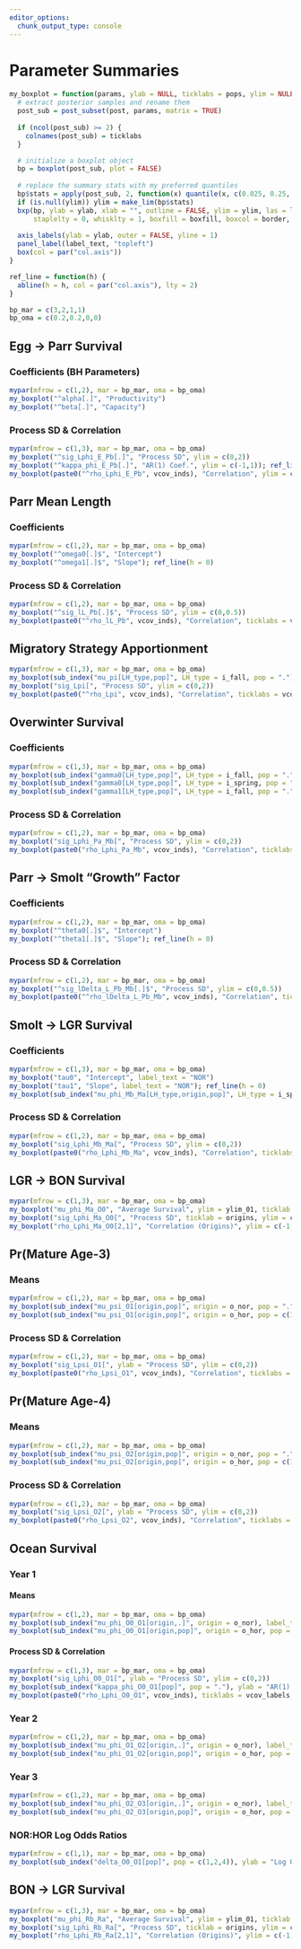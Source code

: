 ```yaml
---
editor_options: 
  chunk_output_type: console
---
```


# Parameter Summaries {.tabset .tabset-dropdown}

```r
my_boxplot = function(params, ylab = NULL, ticklabs = pops, ylim = NULL, boxfill = tran_cols["model"], border = main_cols["model"], las = 3, label_text = NULL, ...) {
  # extract posterior samples and rename them
  post_sub = post_subset(post, params, matrix = TRUE)
  
  if (ncol(post_sub) >= 2) {
    colnames(post_sub) = ticklabs
  }

  # initialize a boxplot object
  bp = boxplot(post_sub, plot = FALSE)
  
  # replace the summary stats with my preferred quantiles
  bp$stats = apply(post_sub, 2, function(x) quantile(x, c(0.025, 0.25, 0.5, 0.75, 0.975)))
  if (is.null(ylim)) ylim = make_lim(bp$stats)
  bxp(bp, ylab = ylab, xlab = "", outline = FALSE, ylim = ylim, las = las, ...,
      staplelty = 0, whisklty = 1, boxfill = boxfill, boxcol = border, medcol = border, whiskcol = border)
  
  axis_labels(ylab = ylab, outer = FALSE, yline = 1)
  panel_label(label_text, "topleft")
  box(col = par("col.axis"))
} 

ref_line = function(h) {
  abline(h = h, col = par("col.axis"), lty = 2)
}

bp_mar = c(3,2,1,1)
bp_oma = c(0.2,0.2,0,0)
```

## Egg $\to$ Parr Survival {.tabset .tabset-pills}

### Coefficients (BH Parameters)

```r
mypar(mfrow = c(1,2), mar = bp_mar, oma = bp_oma)
my_boxplot("^alpha[.]", "Productivity")
my_boxplot("^beta[.]", "Capacity")
```

### Process SD & Correlation

```r
mypar(mfrow = c(1,3), mar = bp_mar, oma = bp_oma)
my_boxplot("^sig_Lphi_E_Pb[.]", "Process SD", ylim = c(0,2))
my_boxplot("^kappa_phi_E_Pb[.]", "AR(1) Coef.", ylim = c(-1,1)); ref_line(h = 0)
my_boxplot(paste0("^rho_Lphi_E_Pb", vcov_inds), "Correlation", ylim = c(-1,1), ticklabs = vcov_labels); ref_line(h = 0)
```

## Parr Mean Length {.tabset .tabset-pills}

### Coefficients

```r
mypar(mfrow = c(1,2), mar = bp_mar, oma = bp_oma)
my_boxplot("^omega0[.]$", "Intercept")
my_boxplot("^omega1[.]$", "Slope"); ref_line(h = 0)
```

### Process SD & Correlation

```r
mypar(mfrow = c(1,2), mar = bp_mar, oma = bp_oma)
my_boxplot("^sig_lL_Pb[.]$", "Process SD", ylim = c(0,0.5))
my_boxplot(paste0("^rho_lL_Pb", vcov_inds), "Correlation", ticklabs = vcov_labels, ylim = c(-1,1)); ref_line(h = 0)
```

## Migratory Strategy Apportionment

```r
mypar(mfrow = c(1,3), mar = bp_mar, oma = bp_oma)
my_boxplot(sub_index("mu_pi[LH_type,pop]", LH_type = i_fall, pop = "."), ylab = "Average Pr(Fall)", ylim = ylim_01)
my_boxplot("sig_Lpi[", "Process SD", ylim = c(0,2))
my_boxplot(paste0("^rho_Lpi", vcov_inds), "Correlation", ticklabs = vcov_labels, ylim = c(-1,1)); ref_line(h = 0)
```

## Overwinter Survival {.tabset .tabset-pills}

### Coefficients

```r
mypar(mfrow = c(1,3), mar = bp_mar, oma = bp_oma)
my_boxplot(sub_index("gamma0[LH_type,pop]", LH_type = i_fall, pop = "."), "Intercept", label_text = "Fall Migrants")
my_boxplot(sub_index("gamma0[LH_type,pop]", LH_type = i_spring, pop = "."), "Intercept", label_text = "Spring Migrants")
my_boxplot(sub_index("gamma1[LH_type,pop]", LH_type = i_fall, pop = "."), "Slope", label_text = "Fall & Spring Migrants"); ref_line(h = 0)
```

### Process SD & Correlation

```r
mypar(mfrow = c(1,2), mar = bp_mar, oma = bp_oma)
my_boxplot("sig_Lphi_Pa_Mb[", "Process SD", ylim = c(0,2))
my_boxplot(paste0("rho_Lphi_Pa_Mb", vcov_inds), "Correlation", ticklabs = vcov_labels); ref_line(h = 0)
```

## Parr $\to$ Smolt "Growth" Factor {.tabset .tabset-pills}

### Coefficients

```r
mypar(mfrow = c(1,2), mar = bp_mar, oma = bp_oma)
my_boxplot("^theta0[.]$", "Intercept")
my_boxplot("^theta1[.]$", "Slope"); ref_line(h = 0)
```

### Process SD & Correlation

```r
mypar(mfrow = c(1,2), mar = bp_mar, oma = bp_oma)
my_boxplot("^sig_lDelta_L_Pb_Mb[.]$", "Process SD", ylim = c(0,0.5))
my_boxplot(paste0("^rho_lDelta_L_Pb_Mb", vcov_inds), "Correlation", ticklabs = vcov_labels, ylim = c(-1,1)); ref_line(h = 0)
```

## Smolt $\to$ LGR Survival {.tabset .tabset-pills}

### Coefficients

```r
mypar(mfrow = c(1,3), mar = bp_mar, oma = bp_oma)
my_boxplot("tau0", "Intercept", label_text = "NOR")
my_boxplot("tau1", "Slope", label_text = "NOR"); ref_line(h = 0)
my_boxplot(sub_index("mu_phi_Mb_Ma[LH_type,origin,pop]", LH_type = i_spring, origin = o_hor, pop = c(1,2,4)), "Average Survival", label_text = "HOR", ticklabs = pops[c(1,2,4)], ylim = ylim_01)
```

### Process SD & Correlation

```r
mypar(mfrow = c(1,2), mar = bp_mar, oma = bp_oma)
my_boxplot("sig_Lphi_Mb_Ma[", "Process SD", ylim = c(0,2))
my_boxplot(paste0("rho_Lphi_Mb_Ma", vcov_inds), "Correlation", ticklabs = vcov_labels, ylim = c(-1,1)); abline(h = 0, lty = 2)
```

## LGR $\to$ BON Survival

```r
mypar(mfrow = c(1,3), mar = bp_mar, oma = bp_oma)
my_boxplot("mu_phi_Ma_O0", "Average Survival", ylim = ylim_01, ticklab = origins)
my_boxplot("sig_Lphi_Ma_O0[", "Process SD", ticklab = origins, ylim = c(0,2))
my_boxplot("rho_Lphi_Ma_O0[2,1]", "Correlation (Origins)", ylim = c(-1,1), ticklab = c("")); ref_line(h = 0)
```

## Pr(Mature Age-3) {.tabset .tabset-pills}

### Means

```r
mypar(mfrow = c(1,2), mar = bp_mar, oma = bp_oma)
my_boxplot(sub_index("mu_psi_O1[origin,pop]", origin = o_nor, pop = "."), "Pr(Mature Age-3)", label_text = "NOR", ylim = ylim_01)
my_boxplot(sub_index("mu_psi_O1[origin,pop]", origin = o_hor, pop = c(1,2,4)), "Pr(Mature Age-3)", label_text = "HOR", ylim = ylim_01, ticklabs = pops[c(1,2,4)])
```

### Process SD & Correlation

```r
mypar(mfrow = c(1,2), mar = bp_mar, oma = bp_oma)
my_boxplot("sig_Lpsi_O1[", ylab = "Process SD", ylim = c(0,2))
my_boxplot(paste0("rho_Lpsi_O1", vcov_inds), "Correlation", ticklabs = vcov_labels, ylim = c(-1,1)); ref_line(h = 0)
```

## Pr(Mature Age-4) {.tabset .tabset-pills}

### Means

```r
mypar(mfrow = c(1,2), mar = bp_mar, oma = bp_oma)
my_boxplot(sub_index("mu_psi_O2[origin,pop]", origin = o_nor, pop = "."), "Pr(Mature Age-4)", label_text = "NOR", ylim = ylim_01)
my_boxplot(sub_index("mu_psi_O2[origin,pop]", origin = o_hor, pop = c(1,2,4)), "Pr(Mature Age-4)", label_text = "HOR", ylim = ylim_01, ticklabs = pops[c(1,2,4)])
```

### Process SD & Correlation

```r
mypar(mfrow = c(1,2), mar = bp_mar, oma = bp_oma)
my_boxplot("sig_Lpsi_O2[", ylab = "Process SD", ylim = c(0,2))
my_boxplot(paste0("rho_Lpsi_O2", vcov_inds), "Correlation", ticklabs = vcov_labels, ylim = c(-1,1)); ref_line(h = 0)
```

## Ocean Survival {.tabset .tabset-pills}

### Year 1 {.tabset .tabset-pills}

#### Means

```r
mypar(mfrow = c(1,2), mar = bp_mar, oma = bp_oma)
my_boxplot(sub_index("mu_phi_O0_O1[origin,.]", origin = o_nor), label_text = "NOR", ylim = ylim_01, ylab = "Average Survival")
my_boxplot(sub_index("mu_phi_O0_O1[origin,pop]", origin = o_hor, pop = c(1,2,4)), label_text = "HOR", ticklabs = pops[c(1,2,4)], ylim = ylim_01, ylab = "Average Survival")
```

#### Process SD & Correlation

```r
mypar(mfrow = c(1,3), mar = bp_mar, oma = bp_oma)
my_boxplot("sig_Lphi_O0_O1[", ylab = "Process SD", ylim = c(0,2))
my_boxplot(sub_index("kappa_phi_O0_O1[pop]", pop = "."), ylab = "AR(1) Coef.", ylim = c(-1,1)); ref_line(h = 0)
my_boxplot(paste0("rho_Lphi_O0_O1", vcov_inds), ticklabs = vcov_labels, ylab = "Correlation", ylim = c(-1,1)); ref_line(h = 0)
```

### Year 2 {.tabset .tabset-pills}

```r
mypar(mfrow = c(1,2), mar = bp_mar, oma = bp_oma)
my_boxplot(sub_index("mu_phi_O1_O2[origin,.]", origin = o_nor), label_text = "NOR", ylim = ylim_01, ylab = "Average Survival")
my_boxplot(sub_index("mu_phi_O1_O2[origin,pop]", origin = o_hor, pop = c(1,2,4)), label_text = "HOR", ticklabs = pops[c(1,2,4)], ylim = ylim_01, ylab = "Average Survival")
```

### Year 3 {.tabset .tabset-pills}

```r
mypar(mfrow = c(1,2), mar = bp_mar, oma = bp_oma)
my_boxplot(sub_index("mu_phi_O2_O3[origin,.]", origin = o_nor), label_text = "NOR", ylim = ylim_01, ylab = "Average Survival")
my_boxplot(sub_index("mu_phi_O2_O3[origin,pop]", origin = o_hor, pop = c(1,2,4)), label_text = "HOR", ticklabs = pops[c(1,2,4)], ylim = ylim_01, ylab = "Average Survival")
```

### NOR:HOR Log Odds Ratios

```r
mypar(mfrow = c(1,1), mar = bp_mar, oma = bp_oma)
my_boxplot(sub_index("delta_O0_O1[pop]", pop = c(1,2,4)), ylab = "Log Odds Ratio", ticklabs = pops[c(1,2,4)], ylim = c(-1.5,1.5)); ref_line(h = 0)
```

## BON $\to$ LGR Survival

```r
mypar(mfrow = c(1,3), mar = bp_mar, oma = bp_oma)
my_boxplot("mu_phi_Rb_Ra", "Average Survival", ylim = ylim_01, ticklab = origins)
my_boxplot("sig_Lphi_Rb_Ra[", "Process SD", ticklab = origins, ylim = c(0,2))
my_boxplot("rho_Lphi_Rb_Ra[2,1]", "Correlation (Origins)", ylim = c(-1,1), ticklab = c("")); ref_line(h = 0)
```
